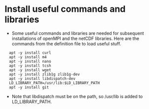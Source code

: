 # Install useful commands and libraries {.unnumbered}

- Some useful commands and libraries are needed for subsequent installations of openMPI and the netCDF libraries. Here are the commands from the definition file to load useful stuff.

```
  apt -y install curl
  apt -y install m4
  apt -y install nano
  apt -y install tcsh
  apt -y install wget
  apt -y install zlib1g zlib1g-dev
  apt -y install libdispatch-dev
  LD_LIBRARY_PATH=/usr/lib:$LD_LIBRARY_PATH
  apt -y install git
```

  - Note that libdispatch must be on the path, so /usr/lib is added to LD_LIBRARY_PATH.

